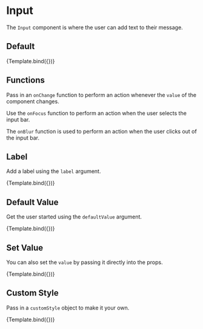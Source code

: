 

<Meta title="Components/Input" component={Input} />


# Input

The `Input` component is where the user can add text to their message.

## Default

<Story name="Default" args={{}}>
  {Template.bind({})}
</Story>

<ArgsTable story="Default" />

## Functions

Pass in an `onChange` function to perform an action whenever the `value` of the component changes.

Use the `onFocus` function to perform an action when the user selects the input bar.

The `onBlur` function is used to perform an action when the user clicks out of the input bar.

## Label

Add a label using the `label` argument.

<Canvas>
  <Story name="Label" args={{ label: 'Send a message...' }}>
    {Template.bind({})}
  </Story>
</Canvas>

## Default Value

Get the user started using the `defaultValue` argument.

<Canvas>
  <Story name="DefaultValue" args={{ defaultValue: 'Hello, world!' }}>
    {Template.bind({})}
  </Story>
</Canvas>

## Set Value

You can also set the `value` by passing it directly into the props.

<Canvas>
  <Story name="SetValue" args={{ value: 'Set value by props' }}>
    {Template.bind({})}
  </Story>
</Canvas>

## Custom Style

Pass in a `customStyle` object to make it your own.

<Canvas>
  <Story
    name="Styling"
    args={{
      label: 'Send a message...',
      customStyle: {
        input: {
          borderRadius: '12px',
          border: '4px solid #3148a3',
          padding: '18px',
          fontFamily: 'helvetica',
          backgroundColor: '#9fe7ed',
        },
      },
    }}
  >
    {Template.bind({})}
  </Story>
</Canvas>
